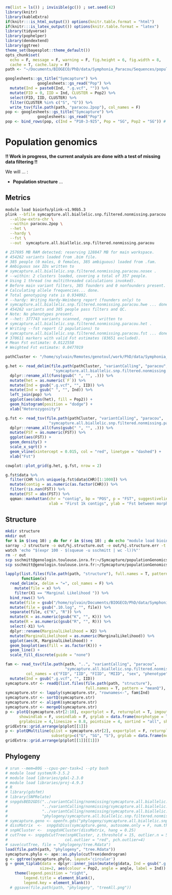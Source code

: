```r
rm(list = ls()) ; invisible(gc()) ; set.seed(42)
library(knitr)
library(kableExtra)
if(knitr:::is_html_output()) options(knitr.table.format = "html") 
if(knitr:::is_latex_output()) options(knitr.table.format = "latex") 
library(tidyverse)
library(pophelper)
library(dendextend)
library(ggtree)
theme_set(bayesplot::theme_default())
opts_chunk$set(
  echo = F, message = F, warning = F, fig.height = 6, fig.width = 8,
  cache = T, cache.lazy = F)
path <- "~/Documents/BIOGECO/PhD/data/Symphonia_Paracou/Sequences/populationGenomics/"
```

```r
googlesheets::gs_title("Symcapture") %>% 
              googlesheets::gs_read("Pop") %>% 
  mutate(Ind = paste0(Ind, ".g.vcf", "")) %>% 
  mutate(FID = 0, IID = Ind, CLUSTER = Pop2) %>% 
  select(FID, IID, CLUSTER) %>% 
  filter(CLUSTER %in% c("S", "G")) %>% 
  write_tsv(file.path(path, "paracou.2pop"), col_names = F)
pop <- googlesheets::gs_title("Symcapture") %>% 
              googlesheets::gs_read("Pop")
pop <- bind_rows(pop, c(Ind = "P10-3-925", Pop = "SG", Pop2 = "SG")) # to solve
```

# Population genomics

**!! Work in progress, the current analysis are done with a test of missing data filtering !!** 

We will ... :

* __Population structure__ ...

## Metrics

```bash
module load bioinfo/plink-v1.90b5.3
plink --bfile symcapture.all.biallelic.snp.filtered.nonmissing.paracou \
  --allow-extra-chr \
  --within paracou.2pop \
  --het \
  --hardy \
  --fst \
  --out  symcapture.all.biallelic.snp.filtered.nonmissing.paracou

# 257695 MB RAM detected; reserving 128847 MB for main workspace.
# 454262 variants loaded from .bim file.
# 385 people (0 males, 0 females, 385 ambiguous) loaded from .fam.
# Ambiguous sex IDs written to
# symcapture.all.biallelic.snp.filtered.nonmissing.paracou.nosex .
# --within: 2 clusters loaded, covering a total of 357 people.
# Using 1 thread (no multithreaded calculations invoked).
# Before main variant filters, 385 founders and 0 nonfounders present.
# Calculating allele frequencies... done.
# Total genotyping rate is 0.934092.
# --hardy: Writing Hardy-Weinberg report (founders only) to
# symcapture.all.biallelic.snp.filtered.nonmissing.paracou.hwe ... done.
# 454262 variants and 385 people pass filters and QC.
# Note: No phenotypes present.
# --het: 377743 variants scanned, report written to
# symcapture.all.biallelic.snp.filtered.nonmissing.paracou.het .
# Writing --fst report (2 populations) to
# symcapture.all.biallelic.snp.filtered.nonmissing.paracou.fst ... done.
# 370611 markers with valid Fst estimates (83651 excluded).
# Mean Fst estimate: 0.0122558
# Weighted Fst estimate: 0.0477019
```

```r
pathCluster <- "/home/sylvain/Remotes/genotoul/work/PhD/data/Symphonia_Paracou/Sequences"

g.het <- read_delim(file.path(pathCluster, "variantCalling", "paracou",
                     "symcapture.all.biallelic.snp.filtered.nonmissing.paracou.het"), delim = " ") %>% 
  dplyr::rename_all(funs(gsub(" ", "", .))) %>% 
  mutate(het = as.numeric(`F`)) %>% 
  mutate(Ind = gsub(".g.vcf", "", IID)) %>% 
  mutate(Ind = gsub(" ", "", Ind)) %>% 
  left_join(pop) %>% 
  ggplot(aes(abs(het), fill = Pop2)) +
  geom_histogram(position = "dodge") +
  xlab("Heterozygosity")

g.fst <- read_tsv(file.path(pathCluster, "variantCalling", "paracou",
                   "symcapture.all.biallelic.snp.filtered.nonmissing.paracou.fst")) %>% 
  dplyr::rename_all(funs(gsub(" ", "", .))) %>% 
  mutate(FST = as.numeric(FST)) %>% 
  ggplot(aes(FST)) +
  geom_density() +
  scale_x_sqrt() +
  geom_vline(xintercept = 0.015, col = "red", linetype = "dashed") +
  xlab("Fst")

cowplot::plot_grid(g.het, g.fst, nrow = 2)

g.fst$data %>% 
  filter(CHR %in% unique(g.fst$data$CHR)[1:1000]) %>%
  mutate(contig = as.numeric(as.factor(CHR))) %>% 
  filter(!is.nan(FST)) %>% 
  mutate(FST = abs(FST)) %>% 
  qqman::manhattan(chr = "contig", bp = "POS", p = "FST", suggestiveline = 0.5, logp = F,
                   xlab = "First 1k contigs", ylab = "Fst between morphotype")
```

## Structure

```bash
mkdir structure
mkdir out
for k in $(seq 10) ; do for r in $(seq 10) ; do echo "module load bioinfo/fastStructure-1.0 ; python \$HOME_FAST/structure.py -K $k --input=../variantCalling/paracou/symcapture.all.biallelic.snp.filtered.nonmissing.paracou --format=bed --output=structure/symcapture.paracou.K$k.R$r --full --seed=12345";  done done > structure.sh
sarray -J structure -o out/%j.structure.out -e out/%j.structure.err -t 48:00:00 --mem=8G --mail-type=BEGIN,END,FAIL structure.sh
watch 'echo "$(expr 100 - $(squeue -u sschmitt | wc -l))%"'
rm -r out
scp sschmitt@genologin.toulouse.inra.fr:~/Symcapture/populationGenomics/structure/*.meanQ structure/
scp sschmitt@genologin.toulouse.inra.fr:~/Symcapture/populationGenomics/structure/*.log structure/
```

```r
lapply(list.files(file.path(path, "structure"), full.names = T, pattern = "log"), 
       function(x)
  read_delim(x, delim = "=", col_names = F) %>% 
    mutate(file = x) %>% 
    filter(X1 == "Marginal Likelihood ")) %>% 
  bind_rows() %>% 
  mutate(file = gsub("/home/sylvain/Documents/BIOGECO/PhD/data/Symphonia_Paracou/Sequences/populationGenomics//structure/symcapture.paracou.", "", file)) %>%
  mutate(file = gsub(".10.log", "", file)) %>%
  separate(file, c("K", "R")) %>% 
  mutate(K = as.numeric(gsub("K", "", K))) %>%  
  mutate(R = as.numeric(gsub("R", "", R))) %>% 
  select(-X1) %>% 
  dplyr::rename(MarginalLikelihood = X2) %>% 
  mutate(MarginalLikelihood = as.numeric(MarginalLikelihood)) %>% 
  ggplot(aes(K, MarginalLikelihood)) +
  geom_boxplot(aes(fill = as.factor(K))) +
  geom_line() +
  scale_fill_discrete(guide = "none")
```


```r
fam <- read_tsv(file.path(path, "..", "variantCalling", "paracou",
                          "symcapture.all.biallelic.snp.filtered.nonmissing.paracou.fam"),
         col_names = c("FID", "IID", "FIID", "MIID", "sex", "phenotype")) %>% 
  mutate(Ind = gsub(".g.vcf", "", IID))
symcapture.str <- readQ(list.files(file.path(path, "structure"), 
                                   full.names = T, pattern = "meanQ"), indlabfromfile=F)
symcapture.str <- lapply(symcapture.str, "rownames<-", fam$Ind)
symcapture.str <- sortQ(symcapture.str)
symcapture.str <- alignK(symcapture.str)
symcapture.str <- mergeQ(symcapture.str)
p <- plotQ(symcapture.str[2:10], exportplot = F, returnplot = T, imgoutput = "join", basesize = 11, splab = paste0("K=",2:10),
      showindlab = F, useindlab = F, grplab = data.frame(morphotype = left_join(fam, pop)$Pop2, stringsAsFactors = F),
      grplabsize = 4,linesize = 0.8, pointsize = 4, sortind = "all", sharedindlab = F, ordergrp=T, subsetgrp=c("G", "SG", "S"))
gridExtra::grid.arrange(p$plot[[1]])
p <- plotQMultiline(qlist = symcapture.str[2], exportplot = F, returnplot = T, useindlab = T, ordergrp=T, sortind = "all",
                    subsetgrp=c("G", "SG", "S"), grplab = data.frame(morphotype = left_join(fam, pop)$Pop2, stringsAsFactors = F))
gridExtra::grid.arrange(p$plot[[1]][[1]])
```

## Phylogeny

```r
# srun --mem=80G --cpus-per-task=1 --pty bash
# module load system/R-3.5.2
# module load libraries/gdal-2.3.0
# module load libraries/proj-4.9.3
# R
# library(gdsfmt)
# library(SNPRelate)
# snpgdsBED2GDS("../variantCalling/nonmissing/symcapture.all.biallelic.snp.filtered.nonmissing.bed",
#               "../variantCalling/nonmissing/symcapture.all.biallelic.snp.filtered.nonmissing.fam",
#               "../variantCalling/nonmissing/symcapture.all.biallelic.snp.filtered.nonmissing.bim",
#               "phylogeny/symcapture.all.biallelic.snp.filtered.nonmissing.gds")
# symcapture.geno <- openfn.gds("phylogeny/symcapture.all.biallelic.snp.filtered.nonmissing.gds")
# dissMatrix  <-  snpgdsDiss(symcapture.geno, autosome.only = F, num.thread = 3)
# snpHCluster <-  snpgdsHCluster(dissMatrix, hang = 0.25)
# cutTree <- snpgdsCutTree(snpHCluster, z.threshold = 15, outlier.n = 5, n.perm = 5000,
#                         col.outlier = "red", pch.outlier=4)
# save(cutTree, file = "phylogeny/tree.Rdata")
load(file.path(path, "phylogeny", "tree.Rdata"))
symcapture.phylo <- ape::as.phylo(cutTree$dendrogram)
g <- ggtree(symcapture.phylo, layout='circular')
g + geom_tiplab(data = dplyr::inner_join(mutate(g$data, Ind = gsub(".g.vcf", "", label)), pop), size =1,
               size=2, aes(colour = Pop2, angle = angle, label = Ind)) +
    theme(legend.position = "right", 
        legend.title = element_blank(),
        legend.key = element_blank())
  # ggsave(file.path(path, "phylogeny", "treeAll.png"))
```
